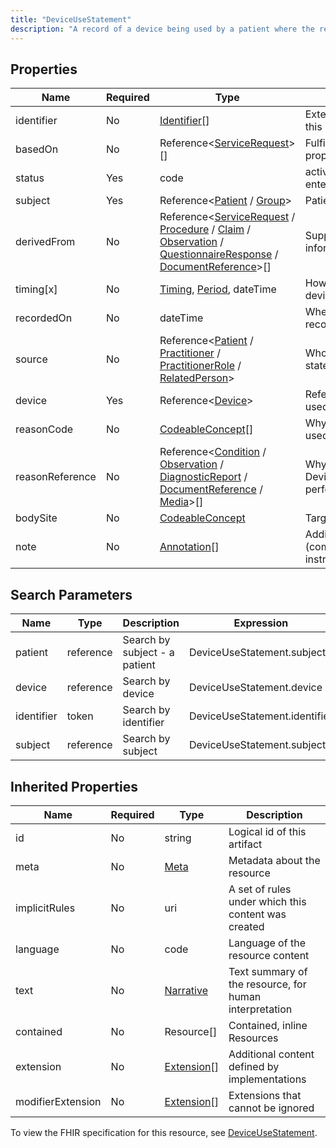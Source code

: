 ```yaml
---
title: "DeviceUseStatement"
description: "A record of a device being used by a patient where the record is the result of a report from the patient or another clinician."
---
```


## Properties

| Name            | Required | Type                                                                                                                                                                                                                                                                                                                                                                                         | Description                               |
| --------------- | -------- | -------------------------------------------------------------------------------------------------------------------------------------------------------------------------------------------------------------------------------------------------------------------------------------------------------------------------------------------------------------------------------------------- | ----------------------------------------- |
| identifier      | No       | [Identifier](/medical-api/fhir/data-types/identifier)[]                                                                                                                                                                                                                                                                                                                                      | External identifier for this record       |
| basedOn         | No       | Reference&lt;[ServiceRequest](/medical-api/fhir/resources/servicerequest)&gt;[]                                                                                                                                                                                                                                                                                                              | Fulfills plan, proposal or order          |
| status          | Yes      | code                                                                                                                                                                                                                                                                                                                                                                                         | active / completed / entered-in-error +   |
| subject         | Yes      | Reference&lt;[Patient](/medical-api/fhir/resources/patient) / [Group](/medical-api/fhir/resources/group)&gt;                                                                                                                                                                                                                                                                                 | Patient using device                      |
| derivedFrom     | No       | Reference&lt;[ServiceRequest](/medical-api/fhir/resources/servicerequest) / [Procedure](/medical-api/fhir/resources/procedure) / [Claim](/medical-api/fhir/resources/claim) / [Observation](/medical-api/fhir/resources/observation) / [QuestionnaireResponse](/medical-api/fhir/resources/questionnaireresponse) / [DocumentReference](/medical-api/fhir/resources/documentreference)&gt;[] | Supporting information                    |
| timing[x]       | No       | [Timing](/medical-api/fhir/data-types/timing), [Period](/medical-api/fhir/data-types/period), dateTime                                                                                                                                                                                                                                                                                       | How often the device was used             |
| recordedOn      | No       | dateTime                                                                                                                                                                                                                                                                                                                                                                                     | When statement was recorded               |
| source          | No       | Reference&lt;[Patient](/medical-api/fhir/resources/patient) / [Practitioner](/medical-api/fhir/resources/practitioner) / [PractitionerRole](/medical-api/fhir/resources/practitionerrole) / [RelatedPerson](/medical-api/fhir/resources/relatedperson)&gt;                                                                                                                                   | Who made the statement                    |
| device          | Yes      | Reference&lt;[Device](/medical-api/fhir/resources/device)&gt;                                                                                                                                                                                                                                                                                                                                | Reference to device used                  |
| reasonCode      | No       | [CodeableConcept](/medical-api/fhir/data-types/codeableconcept)[]                                                                                                                                                                                                                                                                                                                            | Why device was used                       |
| reasonReference | No       | Reference&lt;[Condition](/medical-api/fhir/resources/condition) / [Observation](/medical-api/fhir/resources/observation) / [DiagnosticReport](/medical-api/fhir/resources/diagnosticreport) / [DocumentReference](/medical-api/fhir/resources/documentreference) / [Media](/medical-api/fhir/resources/media)&gt;[]                                                                          | Why was DeviceUseStatement performed?     |
| bodySite        | No       | [CodeableConcept](/medical-api/fhir/data-types/codeableconcept)                                                                                                                                                                                                                                                                                                                              | Target body site                          |
| note            | No       | [Annotation](/medical-api/fhir/data-types/annotation)[]                                                                                                                                                                                                                                                                                                                                      | Addition details (comments, instructions) |

## Search Parameters

| Name       | Type      | Description                   | Expression                    |
| ---------- | --------- | ----------------------------- | ----------------------------- |
| patient    | reference | Search by subject - a patient | DeviceUseStatement.subject    |
| device     | reference | Search by device              | DeviceUseStatement.device     |
| identifier | token     | Search by identifier          | DeviceUseStatement.identifier |
| subject    | reference | Search by subject             | DeviceUseStatement.subject    |

## Inherited Properties

| Name              | Required | Type                                                  | Description                                            |
| ----------------- | -------- | ----------------------------------------------------- | ------------------------------------------------------ |
| id                | No       | string                                                | Logical id of this artifact                            |
| meta              | No       | [Meta](/medical-api/fhir/data-types/meta)             | Metadata about the resource                            |
| implicitRules     | No       | uri                                                   | A set of rules under which this content was created    |
| language          | No       | code                                                  | Language of the resource content                       |
| text              | No       | [Narrative](/medical-api/fhir/data-types/narrative)   | Text summary of the resource, for human interpretation |
| contained         | No       | Resource[]                                            | Contained, inline Resources                            |
| extension         | No       | [Extension](/medical-api/fhir/data-types/extension)[] | Additional content defined by implementations          |
| modifierExtension | No       | [Extension](/medical-api/fhir/data-types/extension)[] | Extensions that cannot be ignored                      |

To view the FHIR specification for this resource, see [DeviceUseStatement](https://www.hl7.org/fhir/StructureDefinition/DeviceUseStatement).
